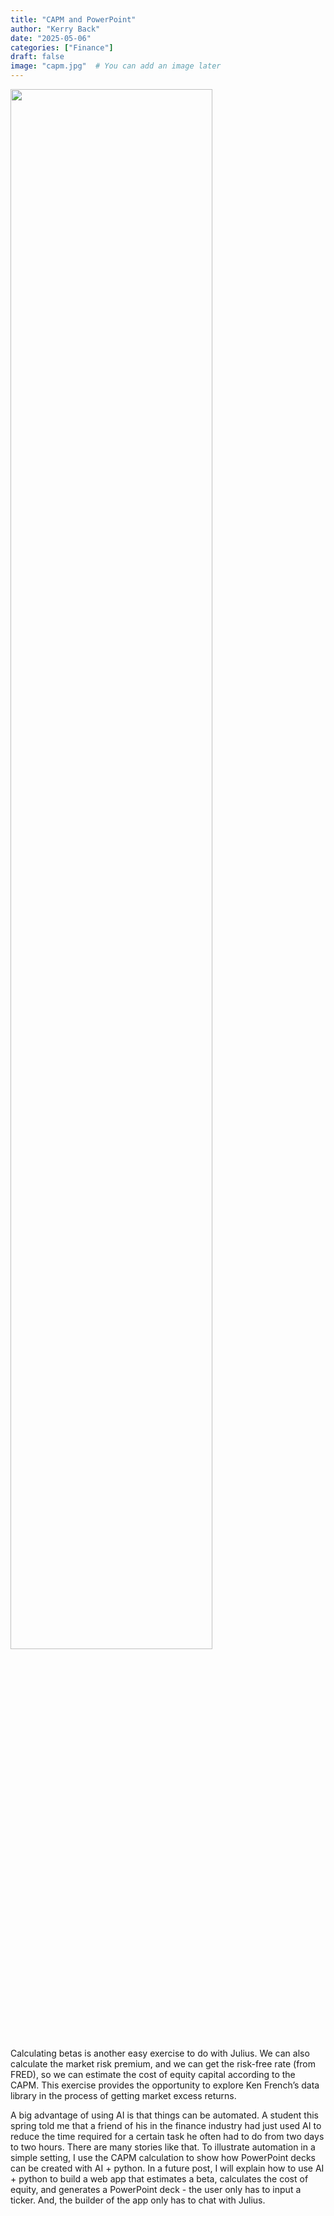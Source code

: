 ```yaml
---
title: "CAPM and PowerPoint"
author: "Kerry Back"
date: "2025-05-06"
categories: ["Finance"]
draft: false
image: "capm.jpg"  # You can add an image later
---
```


![](capm.png){width=80% fig-align="center"}

Calculating betas is another easy exercise to do with Julius.  We can also calculate the market risk premium, and we can get the risk-free rate (from FRED), so we can estimate the cost of equity capital according to the CAPM.  This exercise provides the opportunity to explore Ken French's data library in the process of getting market excess returns.

A big advantage of using AI is that things can be automated.  A student this spring told me that a friend of his in the finance industry had just used AI to reduce the time required for a certain task he often had to do from two days to two hours.  There are many stories like that.  To illustrate automation in a simple setting, I use the CAPM calculation to show how PowerPoint decks can be created with AI + python.  In a future post, I will explain how to use AI + python to build a web app that estimates a beta, calculates the cost of equity, and generates a PowerPoint deck - the user only has to input a ticker.  And, the builder of the app only has to chat with Julius.

